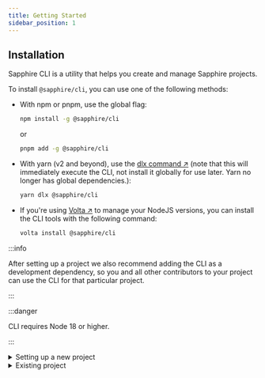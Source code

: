 ```yaml
---
title: Getting Started
sidebar_position: 1
---
```



## Installation

Sapphire CLI is a utility that helps you create and manage Sapphire projects.

To install `@sapphire/cli`, you can use one of the following methods:

- With npm or pnpm, use the global flag:

  ```bash
  npm install -g @sapphire/cli
  ```

  or

  ```bash
  pnpm add -g @sapphire/cli
  ```

- With yarn (v2 and beyond), use the [dlx command ↗️][dlx] (note that this will immediately execute the CLI, not install
  it globally for use later. Yarn no longer has global dependencies.):

  ```bash
  yarn dlx @sapphire/cli
  ```

- If you're using [Volta ↗️][volta] to manage your NodeJS versions, you can install the CLI tools with the following
  command:
  ```bash
  volta install @sapphire/cli
  ```

:::info

After setting up a project we also recommend adding the CLI as a development dependency, so you and all other
contributors to your project can use the CLI for that particular project.

:::

:::danger

CLI requires Node 18 or higher.

:::

<details id="new-project">
<summary>Setting up a new project</summary>

## Creating a bot

Lets start creating a new project. The first thing to run is the `new` command:

```bash
sapphire new
```

After running `sapphire new` you will be prompted with several questions that require your attention and that we will
use to generate your project.

First of all, we will need to know the name of your project. This will be used as the folder name in which we'll setup
the project. This will default to `my-sapphire-bot`.

```bash {2}
sapphire new
? What's the name of your project? » my-sapphire-bot
```

Next you will need to choose which programming language you want to use. Currently we support JavaScript and TypeScript.

```bash {3-5}
sapphire new
√ What's the name of your project? ... my-sapphire-bot
? Choose a language for your project » - Use arrow-keys. Return to submit.
>   TypeScript (Recommended)
    JavaScript
```

After choosing the programming language we have several templates from which you can choose. We will go with the
**default template** for this guide.

```bash {4-6}
sapphire new
√ What's the name of your project? ... my-sapphire-bot
√ Choose a language for your project » TypeScript (Recommended)
? Choose a template for your project » - Use arrow-keys. Return to submit.
>   Default template (Recommended)
    with Docker
    with tsup
    with SWC
```

The following step is to choose the markup language to use for your config file, we support JSON and YAML. For this
guide we will choose **YAML**.

```bash {5-7}
sapphire new
√ What's the name of your project? ... my-sapphire-bot
√ Choose a language for your project » TypeScript (Recommended)
√ Choose a template for your project » Default template (Recommended)
? What format do you want your config file to be in? » - Use arrow-keys. Return to submit.
    JSON
>   YAML
```

The next step is to choose the package manager to use. We support `npm` and `yarn`. For this guide we will choose
**Yarn**.

```bash {6-8}
sapphire new
√ What's the name of your project? ... my-sapphire-bot
√ Choose a language for your project » TypeScript (Recommended)
√ Choose a template for your project » Default template (Recommended)
√ What format do you want your config file to be in? » YAML
? What package manager do you want to use? » - Use arrow-keys. Return to submit.
>   Yarn (Recommended)
    npm
```

When selecting Yarn you can choose to use Yarn v3 (the latest version), or stick to Yarn v1. For this guide we will
choose Yarn v3.

```bash {6-8}
sapphire new
√ What's the name of your project? ... my-sapphire-bot
√ Choose a language for your project » TypeScript (Recommended)
√ Choose a template for your project » Default template (Recommended)
√ What format do you want your config file to be in? » YAML
√ What package manager do you want to use? » Yarn (Recommended)
? Do you want to use Yarn v3? » (y/N)
```

Lastly, if you want to initialize a git repository in your project, type `y` when asked, then press enter to finish up.
If you don't want a git repository then you can just hit enter to finish.

```bash {7}
sapphire new
√ What's the name of your project? ... my-sapphire-bot
√ Choose a language for your project » TypeScript (Recommended)
√ Choose a template for your project » Default template (Recommended)
√ What format do you want your config file to be in? » YAML
√ What package manager do you want to use? » Yarn (Recommended)
√ Do you want to use Yarn v3? ... yes
? Do you want to create a git repository for this project? » (y/N)
```

Now wait for the CLI to create your project and install the dependencies. This should take ~2 minutes, but it may be
more depending on your hardware as well as on your internet speed.

```bash
sapphire new
√ What's the name of your project? ... my-sapphire-bot
√ Choose a language for your project » TypeScript (Recommended)
√ Choose a template for your project » Default template (Recommended)
√ What format do you want your config file to be in? » YAML
√ What package manager do you want to use? » Yarn (Recommended)
√ Do you want to use Yarn v3? ... yes
√ Do you want to create a git repository for this project? ... yes
✔ Cloning the repository
✔ Setting up the project
✔ Initializing git repo
✔ Installing Yarn v3
✔ Installing Yarn Typescript Plugin
✔ Installing dependencies using Yarn
Done!
```

Congratulations! You created a bot using Sapphire CLI. You can consult the README to see what you need to do before
running your bot.

<Tabs groupId="shell-choice">
<TabItem value="bash" label="Bash" default>

```bash
cat my-sapphire-bot/README.md
# TypeScript Sapphire Bot example

This is a basic setup of a Discord bot using the [sapphire framework][sapphire] written in TypeScript
...
```

</TabItem>

<TabItem value="powershell" label="Powershell">

```powershell
Get-Content .\my-sapphire-bot\README.md
# TypeScript Sapphire Bot example

This is a basic setup of a Discord bot using the [sapphire framework][sapphire] written in TypeScript
...
```

</TabItem>

<TabItem value="commandprompt" label="CMD">

```batch
type my-sapphire-bot\README.md
# TypeScript Sapphire Bot example

This is a basic setup of a Discord bot using the [sapphire framework][sapphire] written in TypeScript
...
```

</TabItem>
</Tabs>

</details>

<details>
<summary> Existing project </summary>

## Using Sapphire CLI on an existing project

Lets start initializing Sapphire CLI in your project. The first thing to run is the `init` command:

```bash
sapphire init
```

The following step is to choose the markup language to use for your config file, we support JSON and YAML. For this
guide we will choose **YAML**.

```bash {2-4}
sapphire init
? What format do you want your config file to be in? » - Use arrow-keys. Return to submit.
    JSON
>   YAML
```

Next you will need to choose which programming language you are using in your project. Currently we support JavaScript
and TypeScript.

```bash {3-5}
sapphire init
√ What format do you want your config file to be in? » YAML
? Choose the language used in your project » - Use arrow-keys. Return to submit.
>   TypeScript
    JavaScript
```

After choosing the programming language we need to know in which folder your bot's entry point is located. This will
default to `src`.

```bash {4}
sapphire init
√ What format do you want your config file to be in? » YAML
√ Choose the language used in your project » TypeScript
? Your base directory » src
```

Then we need to know in which folder you store your commands, without including the base as specified in the previous
step. This will default to `commands`.

```bash {5}
sapphire init
√ What format do you want your config file to be in? » YAML
√ Choose the language used in your project » TypeScript
√ Your base directory ... src
? Where do you store your commands? (do not include the base) » commands
```

We also need to know in which folder you store your listeners, without including the base as specified before. This will
default to `listeners`.

```bash {6}
sapphire init
√ What format do you want your config file to be in? » YAML
√ Choose the language used in your project » TypeScript
√ Your base directory ... src
√ Where do you store your commands? (do not include the base) ... commands
? Where do you store your listeners? (do not include the base) » listeners
```

Then we need to know in which folder you store your arguments, without including the base as specified before. This will
default to `arguments`.

```bash {7}
sapphire init
√ What format do you want your config file to be in? » YAML
√ Choose the language used in your project » TypeScript
√ Your base directory ... src
√ Where do you store your commands? (do not include the base) ... commands
√ Where do you store your listeners? (do not include the base) ... listeners
? Where do you store your arguments? (do not include the base) » arguments
```

Then we need to know in which folder you store your preconditions, without including the base as specified before. This
will default to `preconditions`.

```bash {8}
sapphire init
√ What format do you want your config file to be in? » YAML
√ Choose the language used in your project » TypeScript
√ Your base directory ... src
√ Where do you store your commands? (do not include the base) ... commands
√ Where do you store your listeners? (do not include the base) ... listeners
√ Where do you store your arguments? (do not include the base) ... arguments
? Where do you store your preconditions? (do not include the base) » preconditions
```

And lastly please specify in which folder you store your interaction-handlers, without including the base as specified
before. This will default to `interaction-handlers`.

```bash {9}
sapphire init
√ What format do you want your config file to be in? » YAML
√ Choose the language used in your project » TypeScript
√ Your base directory ... src
√ Where do you store your commands? (do not include the base) ... commands
√ Where do you store your listeners? (do not include the base) ... listeners
√ Where do you store your arguments? (do not include the base) ... arguments
√ Where do you store your preconditions? (do not include the base) » preconditions
? Where do you store your interaction-handlers? (do not include the base) » interaction-handlers
```

The next to last step is to choose if you use the api plugin, type `y` and enter if you use it or go use it. If you
don't use it or aren't going to use it, just enter.

```bash {10}
sapphire init
√ What format do you want your config file to be in? » YAML
√ Choose the language used in your project » TypeScript
√ Your base directory ... src
√ Where do you store your commands? (do not include the base) ... commands
√ Where do you store your listeners? (do not include the base) ... listeners
√ Where do you store your arguments? (do not include the base) ... arguments
√ Where do you store your preconditions? (do not include the base) » preconditions
√ Where do you store your interaction-handlers? (do not include the base) » interaction-handlers
? Would you use the api plugin? » (y/N)
```

The last step is to choose if you want to enable custom file (piece) templates, type `y` and enter if you want to enable
it. If you don't want to enable it, just enter.

```bash {11}
sapphire init
√ What format do you want your config file to be in? » YAML
√ Choose the language used in your project » TypeScript
√ Your base directory ... src
√ Where do you store your commands? (do not include the base) ... commands
√ Where do you store your listeners? (do not include the base) ... listeners
√ Where do you store your arguments? (do not include the base) ... arguments
√ Where do you store your preconditions? (do not include the base) ... preconditions
? Do you want to enable custom file templates? » (y/N)
```

Done! You can now start using the Sapphire CLI in your project. 🎉

```bash
sapphire init
√ What format do you want your config file to be in? » YAML
√ Choose the language used in your project » TypeScript
√ Your base directory ... src
√ Where do you store your commands? (do not include the base) ... commands
√ Where do you store your listeners? (do not include the base) ... listeners
√ Where do you store your arguments? (do not include the base) ... arguments
√ Where do you store your preconditions? (do not include the base) ... preconditions
√ Do you want to enable custom file templates? ... no
```

</details>

[volta]: https://volta.sh
[dlx]: https://yarnpkg.com/cli/dlx
